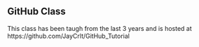 ## GitHub Class

This class has been taugh from the last 3 years and is hosted at https://github.com/JayCrlt/GitHub_Tutorial 